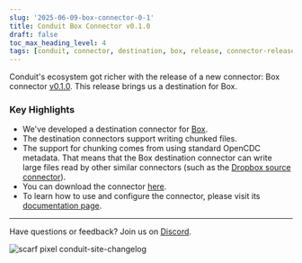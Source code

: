 ```yaml
---
slug: '2025-06-09-box-connector-0-1'
title: Conduit Box Connector v0.1.0
draft: false
toc_max_heading_level: 4
tags: [conduit, connector, destination, box, release, connector-release]
---
```


Conduit's ecosystem got richer with the release of a new connector: Box
connector [v0.1.0](https://github.com/conduitio-labs/conduit-connector-box/releases/tag/v0.1.0). This release brings us a destination for Box.

<!--truncate-->

### Key Highlights

- We've developed a destination connector for [Box](https://www.box.com/).
- The destination connectors support writing chunked files. 
- The support for chunking comes from using standard OpenCDC metadata. That
  means that the Box destination connector can write large files read by other
  similar connectors (such as the [Dropbox source connector](/docs/using/connectors/list/dropbox)).
- You can download the
  connector [here](https://github.com/conduitio-labs/conduit-connector-box/releases/tag/v0.1.1).
- To learn how to use and configure the connector, please visit
  its [documentation page](/docs/using/connectors/list/box).

---

Have questions or feedback? Join us on [Discord](https://discord.meroxa.com/).

![scarf pixel conduit-site-changelog](https://static.scarf.sh/a.png?x-pxid=b43cda70-9a98-4938-8857-471cc05e99c5)
